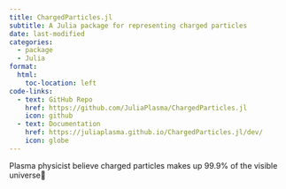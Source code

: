 ```yaml
---
title: ChargedParticles.jl
subtitle: A Julia package for representing charged particles
date: last-modified
categories:
  - package
  - Julia
format:
  html:
    toc-location: left
code-links:
  - text: GitHub Repo
    href: https://github.com/JuliaPlasma/ChargedParticles.jl
    icon: github
  - text: Documentation
    href: https://juliaplasma.github.io/ChargedParticles.jl/dev/
    icon: globe
---
```


Plasma physicist believe charged particles makes up 99.9% of the visible universe🌠